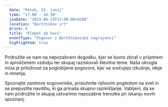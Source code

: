 ```yaml
---
  date: "Petek, 23. junij"
  time: "17.00 - 18.30"
  isoDate: "2023-06-23T17:00:00+0200"
  location: "Borštnikov vrt"
  price: 0
  title: "Klepet ob kavi"
  eventType: "Pogovor z Borštnikovimi nagrajenci"
  highlighted: true
---
```


Pridružite se nam na nepozabnem dogodku, kjer se bomo zbrali v prijetnem in sproščenem vzdušju ter skupaj raziskovali številne teme. Naša okrogla miza je priložnost za poglobljene pogovore, kjer se srečujejo izkušnje, ideje in mnenja. 

Spoznajte zanimive sogovornike, prisluhnite njihovim pogledom na svet in se prepustite navdihu, ki ga prinaša skupno razmišljanje. Vabljeni, da se nam pridružite in skupaj ustvarimo nepozabne trenutke pri iskanju novih spoznanj.